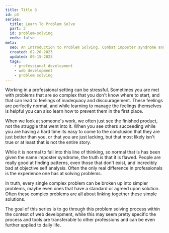 ---
title: Title 3
id: p3
series:
  title: Learn To Problem Solve
  part: 3
  id: problem-solving
  ends: false
meta:
  seo: An Introduction to Problem Solving. Combat imposter syndrome and learn how to approach problems llike a seasoned expert.
  created: 02-20-2023
  updated: 09-15-2023
  tags:
    - professional development
    - web development
    - problem solving
---

Working in a professional setting can be stressful. Sometimes you are met with problems that are so complex that you don't know where to start, and that can lead to feelings of inadequacy and discouragement. These feelings are perfectly normal, and while learning to manage the feelings themselves is helpful you can also learn how to prevent them in the first place.

When we look at someone's work, we often just see the finished product, not the struggle that went into it. When you see others succeeding while you are having a hard time its easy to come to the conclusion that they are just better than you, or that you are just lacking, but that most likely isn't true or at least that is not the entire story.

While it is normal to fall into this line of thinking, so normal that is has been given the name imposter syndrome, the truth is that it is flawed. People are really good at finding patterns, even those that don't exist, and incredibly bad at objective self analysis. Often the only real difference in professionals is the experience one has at solving problems.

In truth, every single complex problem can be broken up into simpler problems, maybe even ones that have a standard or agreed upon solution. Often these complex problems are all about linking together these simple solutions.

The goal of this series is to go through this problem solving process within the context of web development, while this may seem pretty specific the process and tools are transferable to other professions and can be even further applied to daily life.
